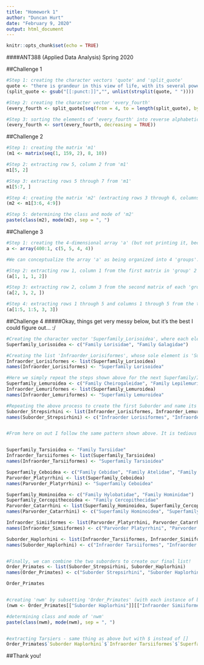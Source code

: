 ```yaml
---
title: "Homework 1"
author: "Duncan Hurt"
date: "February 9, 2020"
output: html_document
---
```


```r
knitr::opts_chunk$set(echo = TRUE)
```

####ANT388 (Applied Data Analysis) Spring 2020

##Challenge 1
```r
#Step 1: creating the character vectors 'quote' and 'split_quote'
quote <- "there is grandeur in this view of life, with its several powers, having been originally breathed by the Creator into a few forms or into one; and that, whilst this planet has gone circling on according to the fixed law of gravity, from so simple a beginning endless forms most beautiful and most wonderful have been, and are being evolved."
(split_quote <- gsub("[[:punct:]]","", unlist(strsplit(quote, " "))))

#Step 2: creating the character vector 'every_fourth'
(every_fourth <- split_quote[seq(from = 4, to = length(split_quote), by = 4)])

#Step 3: sorting the elements of 'every_fourth' into reverse alphabetical order
(every_fourth <- sort(every_fourth, decreasing = TRUE))
```


##Challenge 2
```r
#Step 1: creating the matrix 'm1'
(m1 <- matrix(seq(1, 159, 2), 8, 10))

#Step 2: extracting row 5, column 2 from 'm1'
m1[5, 2]

#Step 3: extracting rows 5 through 7 from 'm1'
m1[5:7, ]

#Step 4: creating the matrix 'm2' (extracting rows 3 through 6, columns 4 through 9 from 'm1')
(m2 <- m1[3:6, 4:9])

#Step 5: determining the class and mode of 'm2'
paste(class(m2), mode(m2), sep = ", ")
```


##Challenge 3
```r
#Step 1: creating the 4-dimensional array 'a' (but not printing it, because it's huge!)
a <- array(400:1, c(5, 5, 4, 4))

#We can conceptualize the array 'a' as being organized into 4 'groups'. Each 'group' is actually an array in and of itself, consisting of 4 matrices (such that, in total, 'a' contains 16 matrices). Each matrix consists of 5 rows and 5 columns. The array 'a' is indexed such that the expression a[1, 2, 3, 4] refers to row 1, column 2 of the third matrix in 'group' 4.

#Step 2: extracting row 1, column 1 from the first matrix in 'group' 2
(a[1, 1, 1, 2])

#Step 3: extracting row 2, column 3 from the second matrix of each 'group'
(a[2, 3, 2, ])

#Step 4: extracting rows 1 through 5 and columns 1 through 5 from the third matrix in 'group' 3 (in other words, extracting the entire third matrix of 'group' 3)
(a[1:5, 1:5, 3, 3])


```


##Challenge 4
#####Okay, things get very messy below, but it's the best I could figure out... :/
```r
#Creating the character vector 'Superfamily_Lorisoidea', where each element is a string indicating the name of a Family (note the elements themselves are not assigned names)
Superfamily_Lorisoidea <- c("Family Lorisidae", "Family Galagidae")

#Creating the list 'Infraorder_Lorisiformes', whose sole element is 'Superfamily_Lorisoidea'. Now that 'Superfamily_Lorisoidea' exists as an element in a list, it can be assigned a name.
Infraorder_Lorisiformes <- list(Superfamily_Lorisoidea)
names(Infraorder_Lorisiformes) <- "Superfamily Lorisoidea"

#Here we simply repeat the steps shown above for the next Superfamily/Infraorder
Superfamily_Lemuroidea <- c("Family Cheirogaleidae", "Family Lepilemuridae", "Family Indriidae", "Family Lemuridae", "Family Daubentoniidae")
Infraorder_Lemuriformes <- list(Superfamily_Lemuroidea)
names(Infraorder_Lemuriformes) <- "Superfamily Lemuroidea"

#Repeating the above process to create the first Suborder and name its Infraorders
Suborder_Strepsirhini <- list(Infraorder_Lorisiformes, Infraorder_Lemuriformes)
names(Suborder_Strepsirhini) <- c("Infraorder Lorisiformes", "Infraorder Lemuriformes")


#From here on out I follow the same pattern shown above. It is tedious and difficult to follow, especially as it becomes more complicated with the introduction of Parvorders, but the basic process remains the same.


Superfamily_Tarsioidea <- "Family Tarsiidae"
Infraorder_Tarsiiformes <- list(Superfamily_Tarsioidea)
names(Infraorder_Tarsiiformes) <- "Superfamily Tarsioidea"

Superfamily_Ceboidea <- c("Family Cebidae", "Family Atelidae", "Family Pitheciidae")
Parvorder_Platyrrhini <- list(Superfamily_Ceboidea)
names(Parvorder_Platyrrhini) <- "Superfamily Ceboidea"

Superfamily_Hominoidea <- c("Family Hylobatidae", "Family Hominidae")
Superfamily_Cercopithecoidea <- "Family Cercopithecidae"
Parvorder_Catarrhini <- list(Superfamily_Hominoidea, Superfamily_Cercopithecoidea)
names(Parvorder_Catarrhini) <- c("Superfamily Hominoidea", "Superfamily Cercopithecoidea")

Infraorder_Simiiformes <- list(Parvorder_Platyrrhini, Parvorder_Catarrhini)
names(Infraorder_Simiiformes) <- c("Parvorder Platyrrhini", "Parvorder Catarrhini")

Suborder_Haplorhini <- list(Infraorder_Tarsiiformes, Infraorder_Simiiformes)
names(Suborder_Haplorhini) <- c("Infraorder Tarsiiformes", "Infraorder Simiiformes")


#Finally, we can combine the two suborders to create our final list!
Order_Primates <- list(Suborder_Strepsirhini, Suborder_Haplorhini)
names(Order_Primates) <- c("Suborder Strepsirhini", "Suborder Haplorhini")

Order_Primates


#creating 'nwm' by subsetting 'Order_Primates' (with each instance of bracket-action taking us deeper into the nested lists)
(nwm <- Order_Primates[["Suborder Haplorhini"]][["Infraorder Simiiformes"]]["Parvorder Platyrrhini"])

#determining class and mode of 'nwm'
paste(class(nwm), mode(nwm), sep = ", ")


#extracting Tarsiers - same thing as above but with $ instead of []
Order_Primates$`Suborder Haplorhini`$`Infraorder Tarsiiformes`$`Superfamily Tarsioidea`

```

##Thank you!
